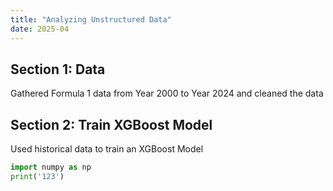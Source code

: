 ```yaml
---
title: "Analyzing Unstructured Data"
date: 2025-04
---
```


## Section 1: Data

Gathered Formula 1 data from Year 2000 to Year 2024 and cleaned the data

## Section 2: Train XGBoost Model

Used historical data to train an XGBoost Model

```python
import numpy as np
print('123')
```

